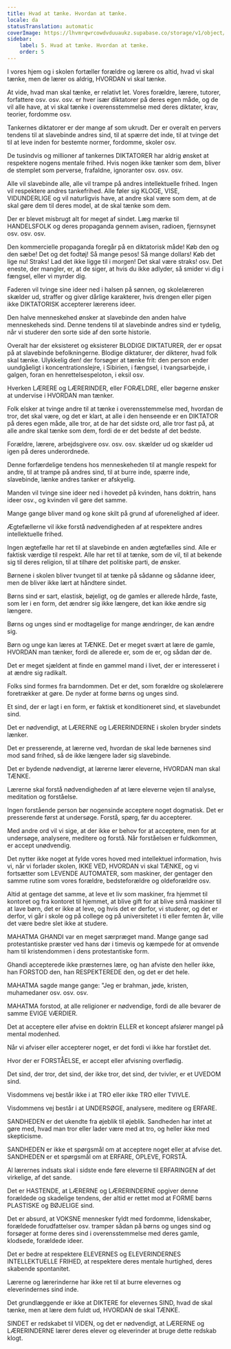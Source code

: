 ```yaml
---
title: Hvad at tænke. Hvordan at tænke.
locale: da
statusTranslation: automatic
coverImage: https://lhvmrqwrcowdvduuaukz.supabase.co/storage/v1/object/public/strapi-uploads/small_cover-educacion-fundamental.webp-2d51a7828a2b1309555be27f7e2a61a0.webp
sidebar:
    label: 5. Hvad at tænke. Hvordan at tænke.
    order: 5
---
```

I vores hjem og i skolen fortæller forældre og lærere os altid, hvad vi skal tænke, men de lærer os aldrig, HVORDAN vi skal tænke.

At vide, hvad man skal tænke, er relativt let. Vores forældre, lærere, tutorer, forfattere osv. osv. osv. er hver især diktatorer på deres egen måde, og de vil alle have, at vi skal tænke i overensstemmelse med deres diktater, krav, teorier, fordomme osv.

Tankernes diktatorer er der mange af som ukrudt. Der er overalt en pervers tendens til at slavebinde andres sind, til at spærre det inde, til at tvinge det til at leve inden for bestemte normer, fordomme, skoler osv.

De tusindvis og millioner af tankernes DIKTATORER har aldrig ønsket at respektere nogens mentale frihed. Hvis nogen ikke tænker som dem, bliver de stemplet som perverse, frafaldne, ignoranter osv. osv. osv.

Alle vil slavebinde alle, alle vil trampe på andres intellektuelle frihed. Ingen vil respektere andres tankefrihed. Alle føler sig KLOGE, VISE, VIDUNDERLIGE og vil naturligvis have, at andre skal være som dem, at de skal gøre dem til deres model, at de skal tænke som dem.

Der er blevet misbrugt alt for meget af sindet. Læg mærke til HANDELSFOLK og deres propaganda gennem avisen, radioen, fjernsynet osv. osv. osv.

Den kommercielle propaganda foregår på en diktatorisk måde! Køb den og den sæbe! Det og det fodtøj! Så mange pesos! Så mange dollars! Køb det lige nu! Straks! Lad det ikke ligge til i morgen! Det skal være straks! osv. Det eneste, der mangler, er, at de siger, at hvis du ikke adlyder, så smider vi dig i fængsel, eller vi myrder dig.

Faderen vil tvinge sine ideer ned i halsen på sønnen, og skolelæreren skælder ud, straffer og giver dårlige karakterer, hvis drengen eller pigen ikke DIKTATORISK accepterer lærerens ideer.

Den halve menneskehed ønsker at slavebinde den anden halve menneskeheds sind. Denne tendens til at slavebinde andres sind er tydelig, når vi studerer den sorte side af den sorte historie.

Overalt har der eksisteret og eksisterer BLODIGE DIKTATURER, der er opsat på at slavebinde befolkningerne. Blodige diktaturer, der dikterer, hvad folk skal tænke. Ulykkelig den! der forsøger at tænke frit: den person ender uundgåeligt i koncentrationslejre, i Sibirien, i fængsel, i tvangsarbejde, i galgen, foran en henrettelsespeloton, i eksil osv.

Hverken LÆRERE og LÆRERINDER, eller FORÆLDRE, eller bøgerne ønsker at undervise i HVORDAN man tænker.

Folk elsker at tvinge andre til at tænke i overensstemmelse med, hvordan de tror, det skal være, og det er klart, at alle i den henseende er en DIKTATOR på deres egen måde, alle tror, at de har det sidste ord, alle tror fast på, at alle andre skal tænke som dem, fordi de er det bedste af det bedste.

Forældre, lærere, arbejdsgivere osv. osv. osv. skælder ud og skælder ud igen på deres underordnede.

Denne forfærdelige tendens hos menneskeheden til at mangle respekt for andre, til at trampe på andres sind, til at burre inde, spærre inde, slavebinde, lænke andres tanker er afskyelig.

Manden vil tvinge sine ideer ned i hovedet på kvinden, hans doktrin, hans ideer osv., og kvinden vil gøre det samme.

Mange gange bliver mand og kone skilt på grund af uforenelighed af ideer.

Ægtefællerne vil ikke forstå nødvendigheden af at respektere andres intellektuelle frihed.

Ingen ægtefælle har ret til at slavebinde en anden ægtefælles sind. Alle er faktisk værdige til respekt. Alle har ret til at tænke, som de vil, til at bekende sig til deres religion, til at tilhøre det politiske parti, de ønsker.

Børnene i skolen bliver tvunget til at tænke på sådanne og sådanne ideer, men de bliver ikke lært at håndtere sindet.

Børns sind er sart, elastisk, bøjeligt, og de gamles er allerede hårde, faste, som ler i en form, det ændrer sig ikke længere, det kan ikke ændre sig længere.

Børns og unges sind er modtagelige for mange ændringer, de kan ændre sig.

Børn og unge kan læres at TÆNKE. Det er meget svært at lære de gamle, HVORDAN man tænker, fordi de allerede er, som de er, og sådan dør de.

Det er meget sjældent at finde en gammel mand i livet, der er interesseret i at ændre sig radikalt.

Folks sind formes fra barndommen. Det er det, som forældre og skolelærere foretrækker at gøre. De nyder at forme børns og unges sind.

Et sind, der er lagt i en form, er faktisk et konditioneret sind, et slavebundet sind.

Det er nødvendigt, at LÆRERNE og LÆRERINDERNE i skolen bryder sindets lænker.

Det er presserende, at lærerne ved, hvordan de skal lede børnenes sind mod sand frihed, så de ikke længere lader sig slavebinde.

Det er bydende nødvendigt, at lærerne lærer eleverne, HVORDAN man skal TÆNKE.

Lærerne skal forstå nødvendigheden af at lære eleverne vejen til analyse, meditation og forståelse.

Ingen forstående person bør nogensinde acceptere noget dogmatisk. Det er presserende først at undersøge. Forstå, spørg, før du accepterer.

Med andre ord vil vi sige, at der ikke er behov for at acceptere, men for at undersøge, analysere, meditere og forstå. Når forståelsen er fuldkommen, er accept unødvendig.

Det nytter ikke noget at fylde vores hoved med intellektuel information, hvis vi, når vi forlader skolen, IKKE VED, HVORDAN vi skal TÆNKE, og vi fortsætter som LEVENDE AUTOMATER, som maskiner, der gentager den samme rutine som vores forældre, bedsteforældre og oldeforældre osv.

Altid at gentage det samme, at leve et liv som maskiner, fra hjemmet til kontoret og fra kontoret til hjemmet, at blive gift for at blive små maskiner til at lave børn, det er ikke at leve, og hvis det er derfor, vi studerer, og det er derfor, vi går i skole og på college og på universitetet i ti eller femten år, ville det være bedre slet ikke at studere.

MAHATMA GHANDI var en meget særpræget mand. Mange gange sad protestantiske præster ved hans dør i timevis og kæmpede for at omvende ham til kristendommen i dens protestantiske form.

Ghandi accepterede ikke præsternes lære, og han afviste den heller ikke, han FORSTOD den, han RESPEKTEREDE den, og det er det hele.

MAHATMA sagde mange gange: "Jeg er brahman, jøde, kristen, muhamedaner osv. osv. osv.

MAHATMA forstod, at alle religioner er nødvendige, fordi de alle bevarer de samme EVIGE VÆRDIER.

Det at acceptere eller afvise en doktrin ELLER et koncept afslører mangel på mental modenhed.

Når vi afviser eller accepterer noget, er det fordi vi ikke har forstået det.

Hvor der er FORSTÅELSE, er accept eller afvisning overflødig.

Det sind, der tror, det sind, der ikke tror, det sind, der tvivler, er et UVEDOM sind.

Visdommens vej består ikke i at TRO eller ikke TRO eller TVIVLE.

Visdommens vej består i at UNDERSØGE, analysere, meditere og ERFARE.

SANDHEDEN er det ukendte fra øjeblik til øjeblik. Sandheden har intet at gøre med, hvad man tror eller lader være med at tro, og heller ikke med skepticisme.

SANDHEDEN er ikke et spørgsmål om at acceptere noget eller at afvise det. SANDHEDEN er et spørgsmål om at ERFARE, OPLEVE, FORSTÅ.

Al lærernes indsats skal i sidste ende føre eleverne til ERFARINGEN af det virkelige, af det sande.

Det er HASTENDE, at LÆRERNE og LÆRERINDERNE opgiver denne forældede og skadelige tendens, der altid er rettet mod at FORME børns PLASTISKE og BØJELIGE sind.

Det er absurd, at VOKSNE mennesker fyldt med fordomme, lidenskaber, forældede forudfattelser osv. tramper sådan på børns og unges sind og forsøger at forme deres sind i overensstemmelse med deres gamle, klodsede, forældede ideer.

Det er bedre at respektere ELEVERNES og ELEVERINDERNES INTELLEKTUELLE FRIHED, at respektere deres mentale hurtighed, deres skabende spontanitet.

Lærerne og lærerinderne har ikke ret til at burre elevernes og eleverindernes sind inde.

Det grundlæggende er ikke at DIKTERE for elevernes SIND, hvad de skal tænke, men at lære dem fuldt ud, HVORDAN de skal TÆNKE.

SINDET er redskabet til VIDEN, og det er nødvendigt, at LÆRERNE og LÆRERINDERNE lærer deres elever og eleverinder at bruge dette redskab klogt.

